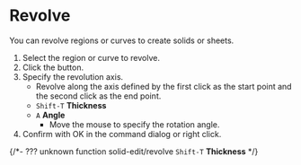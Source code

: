 
# Revolve

<Reference shortcut="" command="Revolve" button="Right of Command Bar" />

You can revolve regions or curves to create solids or sheets.

1. Select the region or curve to revolve.
2. Click the button.
3. Specify the revolution axis. 
   - Revolve along the axis defined by the first click as the start point and the second click as the end point.
   - `Shift-T` **Thickness**
   - `A` **Angle**
      - Move the mouse to specify the rotation angle.
5. Confirm with OK in the command dialog or right click.


{/*-  ??? unknown function 
solid-edit/revolve
`Shift-T` **Thickness**
*/}
